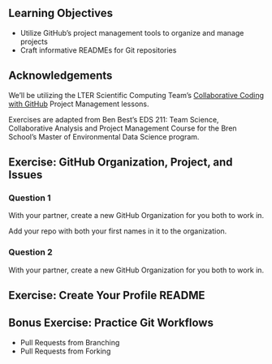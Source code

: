 
## Learning Objectives {.unnumbered}

- Utilize GitHub's project management tools to organize and manage projects
- Craft informative READMEs for Git repositories

::: {.callout-note}
## Acknowledgements

We'll be utilizing the LTER Scientific Computing Team's [Collaborative Coding with GitHub](https://nceas.github.io/scicomp-workshop-collaborative-coding/) Project Management lessons.

Exercises are adapted from Ben Best’s EDS 211: Team Science, Collaborative Analysis and Project Management Course for the Bren School’s Master of Environmental Data Science program.
:::

## Exercise: GitHub Organization, Project, and Issues

::: {.callout-tip icon=false}
### Question 1
With your partner, create a new GitHub Organization for you both to work in.
::: 

Add your repo with both your first names in it to the organization. 

::: {.callout-tip icon=false}
### Question 2
With your partner, create a new GitHub Organization for you both to work in.
::: 

## Exercise: Create Your Profile README

## Bonus Exercise: Practice Git Workflows

- Pull Requests from Branching
- Pull Requests from Forking

<!-- Initial outline

## Informative READMEs

### Project README on GitHub

Your project (or Git repository)

### GitHub Profile README

## GitHub for Project Management

### GitHub Issues

### GitHub Projects

### Project Management Integrations

- ZenHub-->